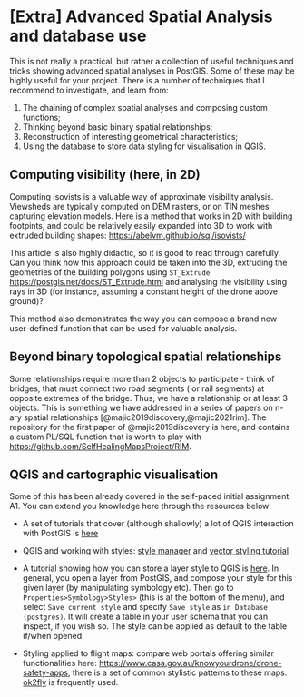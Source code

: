 # [Extra] Advanced Spatial Analysis and database use

This is not really a practical, but rather a collection of useful techniques and tricks showing advanced spatial analyses in PostGIS. Some of these may be highly useful for your project. There is a number of techniques that I recommend to investigate, and learn from:

1. The chaining of complex spatial analyses and composing custom functions;
2. Thinking beyond basic binary spatial relationships;
3. Reconstruction of interesting geometrical characteristics;
4. Using the database to store data styling for visualisation in QGIS.


## Computing visibility (here, in 2D)

Computing Isovists is a valuable way of approximate visibility analysis. Viewsheds are typically computed on DEM rasters, or on TIN meshes capturing elevation models. Here is a method that works in 2D with building footpints, and could be relatively easily expanded into 3D to work with extruded building shapes: [https://abelvm.github.io/sql/isovists/](https://abelvm.github.io/sql/isovists/)

This article is also highly didactic, so it is good to read through carefully. Can you think how this approach could be taken into the 3D, extruding the geometries of the building polygons using `ST_Extrude` [https://postgis.net/docs/ST_Extrude.html](https://postgis.net/docs/ST_Extrude.html) and analysing the visibility using rays in 3D (for instance, assuming a constant height of the drone above ground)?

This method also demonstrates the way you can compose a brand new user-defined function that can be used for valuable analysis.

## Beyond binary topological spatial relationships

Some relationships require more than 2 objects to participate - think of bridges, that must connect two road segments ( or rail segments) at opposite extremes of the bridge. Thus, we have a relationship or at least 3 objects. This is something we have addressed in a series of papers on n-ary spatial relationships [@majic2019discovery,@majic2021rim]. The repository for the first paper of @majic2019discovery is here, and contains a custom PL/SQL function that is worth to play with [https://github.com/SelfHealingMapsProject/RIM](https://github.com/SelfHealingMapsProject/RIM).

## QGIS and cartographic visualisation

Some of this has been already covered in the self-paced initial assignment A1. You can extend you knowledge here through the resources below

- A set of tutorials that cover (although shallowly) a lot of QGIS interaction with PostGIS is [here](https://docs.qgis.org/3.28/en/docs/training_manual/database_concepts/index.html)

- QGIS and working with styles: [style manager](https://docs.qgis.org/3.28/en/docs/user_manual/style_library/style_manager.html) and [vector styling tutorial](https://www.qgistutorials.com/en/docs/3/basic_vector_styling.html) 

- A tutorial showing how you can store a layer style to QGIS is [here](https://www.youtube.com/watch?v=zC-_AmmGTQ8). In general, you open a layer from PostGIS, and compose your style for this given layer (by manipulating symbology etc). Then go to `Properties>Symbology>Styles>` (this is at the bottom of the menu), and select `Save current style` and specify `Save style` as `in Database (postgres)`. It will create a table in your user schema that you can inspect, if you wish so. The style can be applied as default to the table if/when opened.

- Styling applied to flight maps: compare web portals offering similar functionalities here: [https://www.casa.gov.au/knowyourdrone/drone-safety-apps]( https://www.casa.gov.au/knowyourdrone/drone-safety-apps), there is a set of common stylistic patterns to these maps. [ok2fly](https://ok2fly.com.au/) is frequently used.